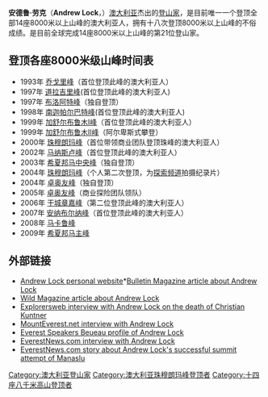 '''安德鲁·劳克'''（'''Andrew Lock'''，{{bd|1961年|12月26日|}}）[[澳大利亚|澳大利亚]]杰出的[[登山家|登山家]]，是目前唯一一个登顶全部14座8000米以上山峰的澳大利亚人，拥有十八次登顶8000米以上山峰的不俗成绩。是目前全球完成14座8000米以上山峰的第21位登山家。

==登顶各座8000米级山峰时间表==

*1993年 [[乔戈里峰|乔戈里峰]]（首位登顶此峰的澳大利亚人）
*1997年 [[道拉吉里峰|道拉吉里峰]](首位登顶此峰的澳大利亚人)
*1997年 [[布洛阿特峰|布洛阿特峰]]（独自登顶）
*1998年 [[南迦帕尔巴特峰|南迦帕尔巴特峰]](首位登顶此峰的澳大利亚人)
*1999年 [[加舒尔布鲁木I峰|加舒尔布鲁木I峰]]（首位登顶此峰的澳大利亚人）
*1999年 [[加舒尔布鲁木II峰|加舒尔布鲁木II峰]]（阿尔卑斯式攀登）
*2000年 [[珠穆朗玛峰|珠穆朗玛峰]]（首位带领商业团队登顶珠峰的澳大利亚人）
*2002年 [[马纳斯卢峰|马纳斯卢峰]]（首位登顶此峰的澳大利亚人）
*2003年 [[希夏邦马峰|希夏邦马中央峰]]（独自登顶）
*2004年 [[珠穆朗玛峰|珠穆朗玛峰]]（个人第二次登顶，为[[探索频道|探索频道]]拍摄纪录片）
*2004年 [[卓奥友峰|卓奥友峰]]（独自登顶）
*2005年 [[卓奥友峰|卓奥友峰]]（商业探险团队领队）
*2006年 [[干城章嘉峰|干城章嘉峰]]（第二位登顶此峰的澳大利亚人）
*2007年 [[安纳布尔纳峰|安纳布尔纳峰]]（首位登顶此峰的澳大利亚人）
*2008年 [[马卡鲁峰|马卡鲁峰]]　　
*2009年 [[希夏邦马峰|希夏邦马主峰]]

==外部链接==
*[https://www.webcitation.org/6IHr5YNfl?url=http://andrew-lock.com/ Andrew Lock personal website]*[http://www.andrew-lock.com/articles/bulletin-magzine-article.pdf Bulletin Magazine article about Andrew Lock]{{Wayback|url=http://andrew-lock.com/ |date=20151128165030 }}
*[http://www.andrew-lock.com/articles/Wild%20Magazine.pdf Wild Magazine article about Andrew Lock] {{Wayback|url=http://www.andrew-lock.com/articles/Wild%20Magazine.pdf |date=20190214212906 }}
*[https://web.archive.org/web/20090410080108/http://www.mounteverest.net/story/AndrewLockonAnnapurnatragedyIwantedtokeeponclimbingJun62005.shtml Explorersweb interview with Andrew Lock on the death of Christian Kuntner]
*[https://web.archive.org/web/20110525225608/http://www.mounteverest.net/story/AndrewLockIjusthaventsoughtthelimelightOct132004.shtml MountEverest.net interview with Andrew Lock] 
*[https://web.archive.org/web/20130524125608/http://www.everestspeakersbureau.com/alock.htm Everest Speakers Beueau profile of Andrew Lock]
*[http://www.k2news.com/lock.htm EverestNews.com interview with Andrew Lock]
*[http://www.k2news.com/manalsumreport.htm EverestNews.com story about Andrew Lock's successful summit attempt of Manaslu]

{{DEFAULTSORT:Lock, Andrew}}
[[Category:澳大利亚登山家|Category:澳大利亚登山家]]
[[Category:澳大利亚珠穆朗玛峰登顶者|Category:澳大利亚珠穆朗玛峰登顶者]]
[[Category:十四座八千米高山登顶者|Category:十四座八千米高山登顶者]]